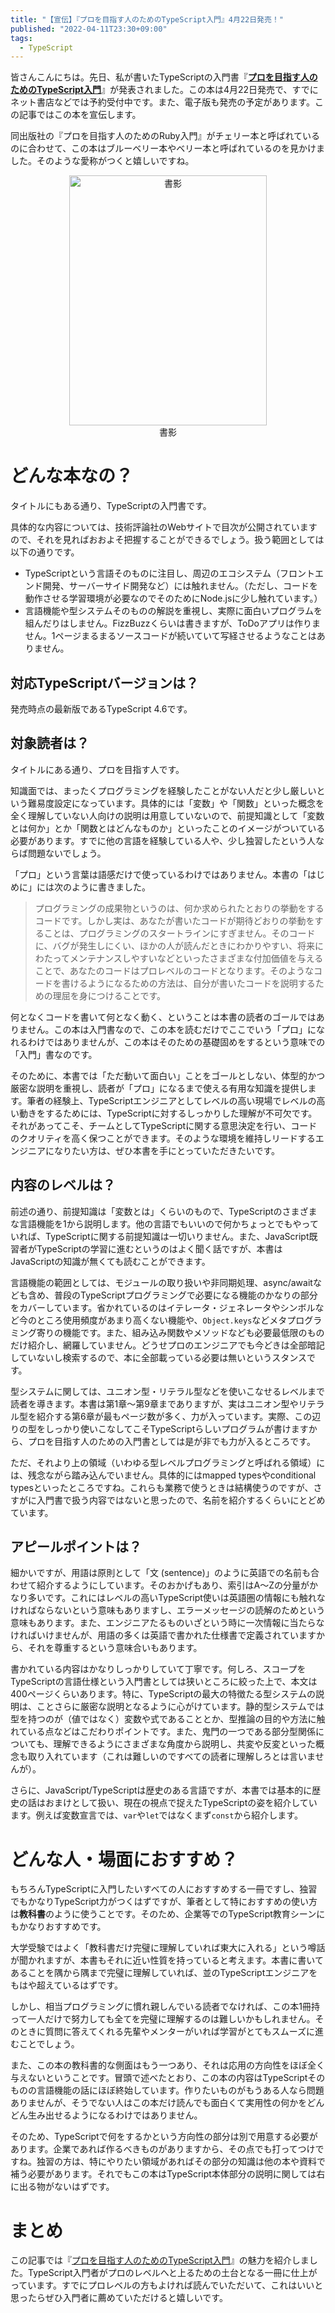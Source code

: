 ```yaml
---
title: "【宣伝】『プロを目指す人のためのTypeScript入門』4月22日発売！"
published: "2022-04-11T23:30+09:00"
tags:
  - TypeScript
---
```


皆さんこんにちは。先日、私が書いたTypeScriptの入門書『**[プロを目指す人のためのTypeScript入門](https://gihyo.jp/book/2022/978-4-297-12747-3)**』が発表されました。この本は4月22日発売で、すでにネット書店などでは予約受付中です。また、電子版も発売の予定があります。この記事ではこの本を宣伝します。

同出版社の『プロを目指す人のためのRuby入門』がチェリー本と呼ばれているのに合わせて、この本はブルーベリー本やベリー本と呼ばれているのを見かけました。そのような愛称がつくと嬉しいですね。

<figure style="max-width: 316px; margin-inline: auto; text-align: center">
  <img src="./images/book.jpeg" alt="書影" width="316" height="400" />
  <figcaption>書影</figcaption>
</figure>

# どんな本なの？

タイトルにもある通り、TypeScriptの入門書です。

具体的な内容については、技術評論社のWebサイトで目次が公開されていますので、それを見ればおおよそ把握することができるでしょう。扱う範囲としては以下の通りです。

- TypeScriptという言語そのものに注目し、周辺のエコシステム（フロントエンド開発、サーバーサイド開発など）には触れません。（ただし、コードを動作させる学習環境が必要なのでそのためにNode.jsに少し触れています。）
- 言語機能や型システムそのものの解説を重視し、実際に面白いプログラムを組んだりはしません。FizzBuzzくらいは書きますが、ToDoアプリは作りません。1ページまるまるソースコードが続いていて写経させるようなことはありません。

## 対応TypeScriptバージョンは？

発売時点の最新版であるTypeScript 4.6です。

## 対象読者は？

タイトルにある通り、プロを目指す人です。

知識面では、まったくプログラミングを経験したことがない人だと少し厳しいという難易度設定になっています。具体的には「変数」や「関数」といった概念を全く理解していない人向けの説明は用意していないので、前提知識として「変数とは何か」とか「関数とはどんなものか」といったことのイメージがついている必要があります。すでに他の言語を経験している人や、少し独習したという人ならば問題ないでしょう。

「プロ」という言葉は語感だけで使っているわけではありません。本書の「はじめに」には次のように書きました。

> プログラミングの成果物というのは、何か求められたとおりの挙動をするコードです。しかし実は、あなたが書いたコードが期待どおりの挙動をすることは、プログラミングのスタートラインにすぎません。そのコードに、バグが発生しにくい、ほかの人が読んだときにわかりやすい、将来にわたってメンテナンスしやすいなどといったさまざまな付加価値を与えることで、あなたのコードはプロレベルのコードとなります。そのようなコードを書けるようになるための方法は、自分が書いたコードを説明するための理屈を身につけることです。

何となくコードを書いて何となく動く、ということは本書の読者のゴールではありません。この本は入門書なので、この本を読むだけでここでいう「プロ」になれるわけではありませんが、この本はそのための基礎固めをするという意味での「入門」書なのです。

そのために、本書では「ただ動いて面白い」ことをゴールとしない、体型的かつ厳密な説明を重視し、読者が「プロ」になるまで使える有用な知識を提供します。筆者の経験上、TypeScriptエンジニアとしてレベルの高い現場でレベルの高い動きをするためには、TypeScriptに対するしっかりした理解が不可欠です。それがあってこそ、チームとしてTypeScriptに関する意思決定を行い、コードのクオリティを高く保つことができます。そのような環境を維持しリードするエンジニアになりたい方は、ぜひ本書を手にとっていただきたいです。

## 内容のレベルは？

前述の通り、前提知識は「変数とは」くらいのもので、TypeScriptのさまざまな言語機能を1から説明します。他の言語でもいいので何かちょっとでもやっていれば、TypeScriptに関する前提知識は一切いりません。また、JavaScript既習者がTypeScriptの学習に進むというのはよく聞く話ですが、本書はJavaScriptの知識が無くても読むことができます。

言語機能の範囲としては、モジュールの取り扱いや非同期処理、async/awaitなども含め、普段のTypeScriptプログラミングで必要になる機能のかなりの部分をカバーしています。省かれているのはイテレータ・ジェネレータやシンボルなど今のところ使用頻度があまり高くない機能や、`Object.keys`などメタプログラミング寄りの機能です。また、組み込み関数やメソッドなども必要最低限のものだけ紹介し、網羅していません。どうせプロのエンジニアでも今どきは全部暗記していないし検索するので、本に全部載っている必要は無いというスタンスです。

型システムに関しては、ユニオン型・リテラル型などを使いこなせるレベルまで読者を導きます。本書は第1章〜第9章までありますが、実はユニオン型やリテラル型を紹介する第6章が最もページ数が多く、力が入っています。実際、この辺りの型をしっかり使いこなしてこそTypeScriptらしいプログラムが書けますから、プロを目指す人のための入門書としては是が非でも力が入るところです。

ただ、それより上の領域（いわゆる型レベルプログラミングと呼ばれる領域）には、残念ながら踏み込んでいません。具体的にはmapped typesやconditional typesといったところですね。これらも業務で使うときは結構使うのですが、さすがに入門書で扱う内容ではないと思ったので、名前を紹介するくらいにとどめています。

## アピールポイントは？

細かいですが、用語は原則として「文 (sentence)」のように英語での名前も合わせて紹介するようにしています。そのおかげもあり、索引はA〜Zの分量がかなり多いです。これにはレベルの高いTypeScript使いは英語圏の情報にも触れなければならないという意味もありますし、エラーメッセージの読解のためという意味もあります。また、エンジニアたるものいざという時に一次情報に当たらなければいけませんが、用語の多くは英語で書かれた仕様書で定義されていますから、それを尊重するという意味合いもあります。

書かれている内容はかなりしっかりしていて丁寧です。何しろ、スコープをTypeScriptの言語仕様という入門書としては狭いところに絞った上で、本文は400ページくらいあります。特に、TypeScriptの最大の特徴たる型システムの説明は、ことさらに厳密な説明となるように心がけています。静的型システムでは型を持つのが（値ではなく）変数や式であることとか、型推論の目的や方法に触れている点などはこだわりポイントです。また、鬼門の一つである部分型関係についても、理解できるようにさまざまな角度から説明し、共変や反変といった概念も取り入れています（これは難しいのですべての読者に理解しろとは言いませんが）。

さらに、JavaScript/TypeScriptは歴史のある言語ですが、本書では基本的に歴史の話はおまけとして扱い、現在の視点で捉えたTypeScriptの姿を紹介しています。例えば変数宣言では、`var`や`let`ではなくまず`const`から紹介します。

# どんな人・場面におすすめ？

もちろんTypeScriptに入門したいすべての人におすすめする一冊ですし、独習でもかなりTypeScript力がつくはずですが、筆者として特におすすめの使い方は**教科書**のように使うことです。そのため、企業等でのTypeScript教育シーンにもかなりおすすめです。

大学受験ではよく「教科書だけ完璧に理解していれば東大に入れる」という噂話が聞かれますが、本書もそれに近い性質を持っていると考えます。本書に書いてあることを隅から隅まで完璧に理解していれば、並のTypeScriptエンジニアをもはや超えているはずです。

しかし、相当プログラミングに慣れ親しんでいる読者でなければ、この本1冊持って一人だけで努力しても全てを完璧に理解するのは難しいかもしれません。そのときに質問に答えてくれる先輩やメンターがいれば学習がとてもスムーズに進むことでしょう。

また、この本の教科書的な側面はもう一つあり、それは応用の方向性をほぼ全く与えないということです。冒頭で述べたとおり、この本の内容はTypeScriptそのものの言語機能の話にほぼ終始しています。作りたいものがもうある人なら問題ありませんが、そうでない人はこの本だけ読んでも面白くて実用性の何かをどんどん生み出せるようになるわけではありません。

そのため、TypeScriptで何をするかという方向性の部分は別で用意する必要があります。企業であれば作るべきものがありますから、その点でも打ってつけですね。独習の方は、特にやりたい領域があればその部分の知識は他の本や資料で補う必要があります。それでもこの本はTypeScript本体部分の説明に関しては右に出る物がないはずです。

# まとめ

この記事では『[プロを目指す人のためのTypeScript入門](https://gihyo.jp/book/2022/978-4-297-12747-3)』の魅力を紹介しました。TypeScript入門者がプロのレベルへと上るための土台となる一冊に仕上がっています。すでにプロレベルの方もよければ読んでいただいて、これはいいと思ったらぜひ入門者に薦めていただけると嬉しいです。
